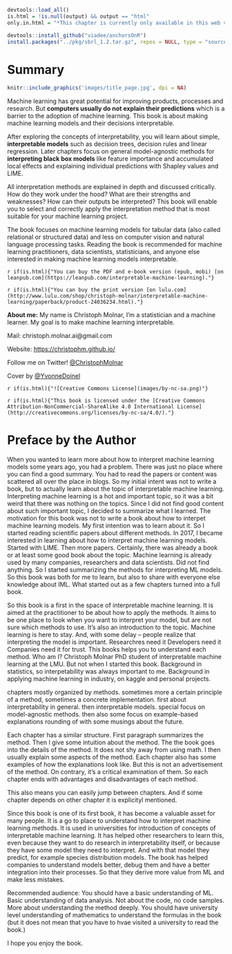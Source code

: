 ```r
devtools::load_all()
is.html = !is.null(output) && output == "html"
only.in.html = "*This chapter is currently only available in this web version. ebook and print will follow.*"

devtools::install_github("viadee/anchorsOnR")
install.packages("../pkg/sbrl_1.2.tar.gz", repos = NULL, type = "source")
```


# Summary {-}
```r
knitr::include_graphics('images/title_page.jpg', dpi = NA)
```

Machine learning has great potential for improving products, processes and research.
But **computers usually do not explain their predictions** which is a barrier to the adoption of machine learning.
This book is about making machine learning models and their decisions interpretable.

After exploring the concepts of interpretability, you will learn about simple, **interpretable models** such as decision trees, decision rules and linear regression.
Later chapters focus on general model-agnostic methods for **interpreting black box models** like feature importance and accumulated local effects and explaining individual predictions with Shapley values and LIME.

All interpretation methods are explained in depth and discussed critically.
How do they work under the hood?
What are their strengths and weaknesses?
How can their outputs be interpreted?
This book will enable you to select and correctly apply the interpretation method that is most suitable for your machine learning project.

The book focuses on machine learning models for tabular data (also called relational or structured data) and less on computer vision and natural language processing tasks.
Reading the book is recommended for machine learning practitioners, data scientists, statisticians, and anyone else interested in making machine learning models interpretable.


`r if(is.html){"You can buy the PDF and e-book version (epub, mobi) [on leanpub.com](https://leanpub.com/interpretable-machine-learning)."}`

`r if(is.html){"You can buy the print version [on lulu.com](http://www.lulu.com/shop/christoph-molnar/interpretable-machine-learning/paperback/product-24036234.html)."}`

**About me:** My name is Christoph Molnar, I'm a statistician and a machine learner.
My goal is to make machine learning interpretable.

Mail: christoph.molnar.ai@gmail.com

Website: [https://christophm.github.io/](https://christophm.github.io/)

Follow me on Twitter! [\@ChristophMolnar](https://twitter.com/ChristophMolnar)

Cover by [\@YvonneDoinel](https://twitter.com/YvonneDoinel)


`r if(is.html){"![Creative Commons License](images/by-nc-sa.png)"}`

`r if(is.html){"This book is licensed under the [Creative Commons Attribution-NonCommercial-ShareAlike 4.0 International License](http://creativecommons.org/licenses/by-nc-sa/4.0/)."}`



# Preface by the Author {-}

<!-- writing intention -->
When you wanted to learn more about how to interpret machine learning models some years ago, you had a problem.
There was just no place where you can find a good summary.
You had to read the papers or content was scattered all over the place in blogs.
So my initial intent was not to write a book, but to actually learn about the topic of interpretable machine learning.
Interpreting machine learning is a hot and important topic, so it was a bit weird that there was nothing on the topics.
Since I did not find good content about such important topic, I decided to summarize what I learned.
The motivation for this book was not to write a book about how to interpet machine learning models.
My first intention was to learn about it.
So I started reading scientific papers about different methods.
In 2017, I became interested in learning about how to interpret machine learning models.
Started with LIME.
Then more papers.
Certainly, there was already a book or at least some good book about the topic.
Machine learning is already used by many companies, researchers and data scientists.
Did not find anything.
So I started summarizing the methods for interpreting ML models.
So this book was both for me to learn, but also to share with everyone else knowledge about IML.
What started out as a few chapters turned into a full book.


<!-- Introduction to Author -->

<!--
2) introduction to topic and  book structure
-->
So this book is a first in the space of interpretable machine learning.
It is aimed at the practitioner to be about how to apply the methods.
It aims to be one place to look when you want to interpret your model, but are not sure which methods to use.
It's also an introduction to the topic.
Machine learning is here to stay.
And, with some delay -- people realize that interpreting the model is important.
Researchres need it
Developers need it
Companies need it for trust.
This books helps you to understand each method.
Who am I?
Christoph Molnar
PhD student of interpretable machine learning at the LMU.
But not when I started this book.
Background in statistics, so interpetability was always important to me.
Background in applying machine learning in industry, on kaggle and personal projects.

<!-- 3) The third paragraph writing features. It can be explained from the aspects of writing pattern, structure arrangement and practical application. -->
chapters mostly organized by methods.
sometimes more a certain principle of a method, sometimes a concrete implementation.
first about interpretability in general.
then interpretable models.
special focus on model-agnostic methods.
then also some focus on example-based explanations
rounding of with some musings about the future.

Each chapter has a similar structure.
First paragraph summarizes the method.
Then I give some intuition about the method.
The the book goes into the details of the method.
It does not shy away from using math.
I then usually explain some aspects of the method.
Each chapter also has some examples of how the explanations look like.
But this is not an advertisement of the method.
On contrary, it's a critical examination of them.
So each chapter ends with advantages and disadvantages of each method.

This also means you can easily jump between chapters.
And if some chapter depends on other chapter it is explicityl mentioned.

<!-- IMPACT and publishing value-->
Since this book is one of its first book, it has become a valuable asset for many people.
It is a go to place to understand how to interpret machine learning methods.
It is used in universities for introduction of concepts of interpretable machine learning.
It has helped other researchers to learn this, even because they want to do research in interpretability itself, or because they have some model they need to interpret.
And with that model they predict, for example species distribution models.
The book has helped companies to understand models better, debug them and have a better integration into their processes.
So that they derive more value from ML and make less mistakes.


<!-- 5) Messages to the readers, recommended audience -->
Recommended audience:
You should have a basic understanding of ML.
Basic understanding of data analysis.
Not about the code, no code samples.
More about understanding the method deeply.
You should have university level understanding of mathematics to understand the formulas in the book (but it does not mean that you have to hvae visited a university to read the book.)

I hope you enjoy the book.

